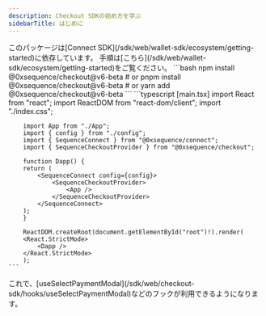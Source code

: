```yaml
---
description: Checkout SDKの始め方を学ぶ
sidebarTitle: はじめに
---
```


<Info>
  このパッケージは[Connect SDK](/sdk/web/wallet-sdk/ecosystem/getting-started)に依存しています。
</Info>

<Steps>
  <Step title="Connect SDKのインストールとセットアップ">
    手順は[こちら](/sdk/web/wallet-sdk/ecosystem/getting-started)をご覧ください。
  </Step>

  <Step title="Checkout SDKのインストール">
    ```bash
        npm install @0xsequence/checkout@v6-beta
        # or
        pnpm install @0xsequence/checkout@v6-beta
        # or
        yarn add @0xsequence/checkout@v6-beta
    ```
  </Step>

  <Step title="アプリをSequenceCheckoutProviderでラップしてください">
    ```typescript [main.tsx]
        import React from "react";
        import ReactDOM from "react-dom/client";
        import "./index.css";

        import App from "./App";
        import { config } from "./config";
        import { SequenceConnect } from "@0xsequence/connect";
        import { SequenceCheckoutProvider } from "@0xsequence/checkout";

        function Dapp() {
        return (
            <SequenceConnect config={config}>
                <SequenceCheckoutProvider>
                    <App />
                </SequenceCheckoutProvider>
            </SequenceConnect>
        );
        }

        ReactDOM.createRoot(document.getElementById("root")!).render(
        <React.StrictMode>
            <Dapp />
        </React.StrictMode>
        );
    ```
  </Step>

  <Step title="使い始める">
    これで、[useSelectPaymentModal](/sdk/web/checkout-sdk/hooks/useSelectPaymentModal)などのフックが利用できるようになります。
  </Step>
</Steps>